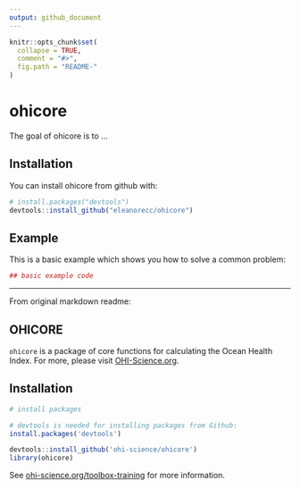 ```yaml
---
output: github_document
---
```


<!-- README.md is generated from README.Rmd. Please edit that file -->

```r
knitr::opts_chunk$set(
  collapse = TRUE,
  comment = "#>",
  fig.path = "README-"
)
```

# ohicore

The goal of ohicore is to ...

## Installation

You can install ohicore from github with:

```r
# install.packages("devtools")
devtools::install_github("eleanorecc/ohicore")
```

## Example

This is a basic example which shows you how to solve a common problem:

```r
## basic example code
```

---

From original markdown readme:



## OHICORE

`ohicore` is a package of core functions for calculating the Ocean Health Index. For more, please visit [OHI-Science.org](http://ohi-science.org).

## Installation


```r
# install packages

# devtools is needed for installing packages from Github:
install.packages('devtools')

devtools::install_github('ohi-science/ohicore')
library(ohicore)

```


See [ohi-science.org/toolbox-training](http://ohi-science.org/toolbox-training) for more information.
